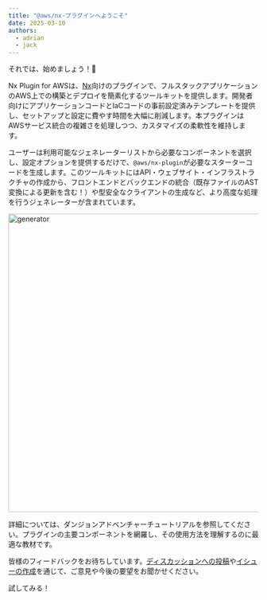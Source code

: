 ```yaml
---
title: "@aws/nx-プラグインへようこそ"
date: 2025-03-10
authors:
  - adrian
  - jack
---
```





それでは、始めましょう！🚀

Nx Plugin for AWSは、[Nx](https://nx.dev/)向けのプラグインで、フルスタックアプリケーションのAWS上での構築とデプロイを簡素化するツールキットを提供します。開発者向けにアプリケーションコードとIaCコードの事前設定済みテンプレートを提供し、セットアップと設定に費やす時間を大幅に削減します。本プラグインはAWSサービス統合の複雑さを処理しつつ、カスタマイズの柔軟性を維持します。

ユーザーは利用可能なジェネレーターリストから必要なコンポーネントを選択し、設定オプションを提供するだけで、`@aws/nx-plugin`が必要なスターターコードを生成します。このツールキットにはAPI・ウェブサイト・インフラストラクチャの作成から、フロントエンドとバックエンドの統合（既存ファイルのAST変換による更新を含む！）や型安全なクライアントの生成など、より高度な処理を行うジェネレーターが含まれています。

<Image src={websiteGeneratorGif} alt="generator" width="800" height="600" />

詳細については、<Link path="get_started/tutorials/dungeon-game/overview">ダンジョンアドベンチャーチュートリアル</Link>を参照してください。プラグインの主要コンポーネントを網羅し、その使用方法を理解するのに最適な教材です。

皆様のフィードバックをお待ちしています。[ディスカッションへの投稿](https://github.com/awslabs/nx-plugin-for-aws/discussions)や[イシューの作成](https://github.com/awslabs/nx-plugin-for-aws/issues)を通じて、ご意見や今後の要望をお聞かせください。

<Link type="button" path="get_started/tutorials/dungeon-game/overview">試してみる！</Link>